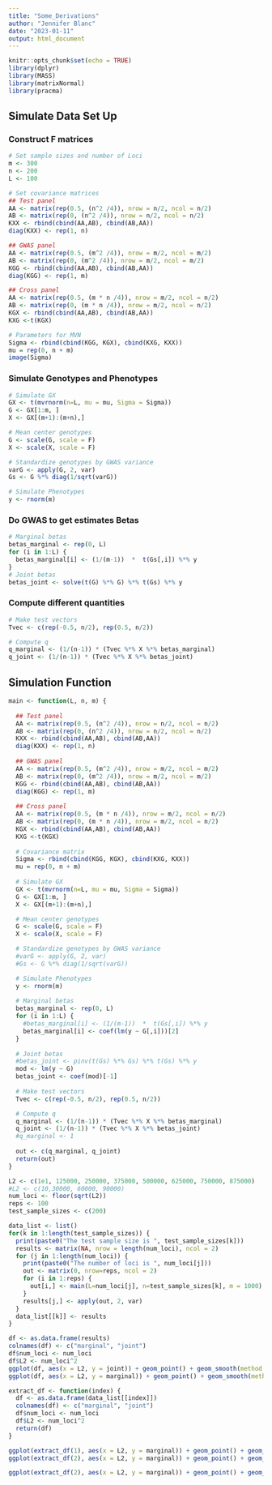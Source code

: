 ```yaml
---
title: "Some_Derivations"
author: "Jennifer Blanc"
date: "2023-01-11"
output: html_document
---
```


```r
knitr::opts_chunk$set(echo = TRUE)
library(dplyr)
library(MASS)
library(matrixNormal)
library(pracma)
```

## Simulate Data Set Up

### Construct F matrices

```r
# Set sample sizes and number of Loci
m <- 300
n <- 200
L <- 100

# Set covariance matrices
## Test panel
AA <- matrix(rep(0.5, (n^2 /4)), nrow = n/2, ncol = n/2)
AB <- matrix(rep(0, (n^2 /4)), nrow = n/2, ncol = n/2)
KXX <- rbind(cbind(AA,AB), cbind(AB,AA))
diag(KXX) <- rep(1, n)

## GWAS panel
AA <- matrix(rep(0.5, (m^2 /4)), nrow = m/2, ncol = m/2)
AB <- matrix(rep(0, (m^2 /4)), nrow = m/2, ncol = m/2)
KGG <- rbind(cbind(AA,AB), cbind(AB,AA))
diag(KGG) <- rep(1, m)

## Cross panel 
AA <- matrix(rep(0.5, (m * n /4)), nrow = m/2, ncol = n/2)
AB <- matrix(rep(0, (m * n /4)), nrow = m/2, ncol = n/2)
KGX <- rbind(cbind(AA,AB), cbind(AB,AA))
KXG <-t(KGX)

# Parameters for MVN 
Sigma <- rbind(cbind(KGG, KGX), cbind(KXG, KXX))
mu = rep(0, n + m)
image(Sigma)
```

### Simulate Genotypes and Phenotypes

```r
# Simulate GX
GX <- t(mvrnorm(n=L, mu = mu, Sigma = Sigma))
G <- GX[1:m, ]
X <- GX[(m+1):(m+n),]

# Mean center genotypes
G <- scale(G, scale = F)
X <- scale(X, scale = F)

# Standardize genotypes by GWAS variance
varG <- apply(G, 2, var)
Gs <- G %*% diag(1/sqrt(varG))

# Simulate Phenotypes
y <- rnorm(m)
```

### Do GWAS to get estimates Betas

```r
# Marginal betas
betas_marginal <- rep(0, L)
for (i in 1:L) {
  betas_marginal[i] <- (1/(m-1))  *  t(Gs[,i]) %*% y
}
# Joint betas
betas_joint <- solve(t(G) %*% G) %*% t(Gs) %*% y
```

### Compute different quantities

```r
# Make test vectors
Tvec <- c(rep(-0.5, n/2), rep(0.5, n/2))

# Compute q
q_marginal <- (1/(n-1)) * (Tvec %*% X %*% betas_marginal)
q_joint <- (1/(n-1)) * (Tvec %*% X %*% betas_joint)
```

## Simulation Function

```r
main <- function(L, n, m) {
  
  ## Test panel
  AA <- matrix(rep(0.5, (n^2 /4)), nrow = n/2, ncol = n/2)
  AB <- matrix(rep(0, (n^2 /4)), nrow = n/2, ncol = n/2)
  KXX <- rbind(cbind(AA,AB), cbind(AB,AA))
  diag(KXX) <- rep(1, n)
  
  ## GWAS panel
  AA <- matrix(rep(0.5, (m^2 /4)), nrow = m/2, ncol = m/2)
  AB <- matrix(rep(0, (m^2 /4)), nrow = m/2, ncol = m/2)
  KGG <- rbind(cbind(AA,AB), cbind(AB,AA))
  diag(KGG) <- rep(1, m)
  
  ## Cross panel 
  AA <- matrix(rep(0.5, (m * n /4)), nrow = m/2, ncol = n/2)
  AB <- matrix(rep(0, (m * n /4)), nrow = m/2, ncol = n/2)
  KGX <- rbind(cbind(AA,AB), cbind(AB,AA))
  KXG <-t(KGX)
  
  # Covariance matrix
  Sigma <- rbind(cbind(KGG, KGX), cbind(KXG, KXX))
  mu = rep(0, n + m)
  
  # Simulate GX
  GX <- t(mvrnorm(n=L, mu = mu, Sigma = Sigma))
  G <- GX[1:m, ]
  X <- GX[(m+1):(m+n),]

  # Mean center genotypes
  G <- scale(G, scale = F)
  X <- scale(X, scale = F)

  # Standardize genotypes by GWAS variance
  #varG <- apply(G, 2, var)
  #Gs <- G %*% diag(1/sqrt(varG))

  # Simulate Phenotypes
  y <- rnorm(m)
  
  # Marginal betas
  betas_marginal <- rep(0, L)
  for (i in 1:L) {
    #betas_marginal[i] <- (1/(m-1))  *  t(Gs[,i]) %*% y
    betas_marginal[i] <- coef(lm(y ~ G[,i]))[2]
  }
  
  # Joint betas
  #betas_joint <- pinv(t(Gs) %*% Gs) %*% t(Gs) %*% y
  mod <- lm(y ~ G)
  betas_joint <- coef(mod)[-1]
  
  # Make test vectors
  Tvec <- c(rep(-0.5, n/2), rep(0.5, n/2))

  # Compute q
  q_marginal <- (1/(n-1)) * (Tvec %*% X %*% betas_marginal)
  q_joint <- (1/(n-1)) * (Tvec %*% X %*% betas_joint)
  #q_marginal <- 1
  
  out <- c(q_marginal, q_joint)
  return(out)
}

L2 <- c(1e1, 125000, 250000, 375000, 500000, 625000, 750000, 875000)
#L2 <- c(10,30000, 60000, 90000)
num_loci <- floor(sqrt(L2))
reps <- 100
test_sample_sizes <- c(200)

data_list <- list()
for(k in 1:length(test_sample_sizes)) {
  print(paste0("The test sample size is ", test_sample_sizes[k]))
  results <- matrix(NA, nrow = length(num_loci), ncol = 2)
  for (j in 1:length(num_loci)) {
    print(paste0("The number of loci is ", num_loci[j]))
    out <- matrix(0, nrow=reps, ncol = 2)
    for (i in 1:reps) {
      out[i,] <- main(L=num_loci[j], n=test_sample_sizes[k], m = 1000)
    }  
    results[j,] <- apply(out, 2, var)
  }
  data_list[[k]] <- results
}
```


```r
df <- as.data.frame(results)
colnames(df) <- c("marginal", "joint")
df$num_loci <- num_loci 
df$L2 <- num_loci^2
ggplot(df, aes(x = L2, y = joint)) + geom_point() + geom_smooth(method = "lm") + ylab("Var(q)") + theme_bw()
ggplot(df, aes(x = L2, y = marginal)) + geom_point() + geom_smooth(method = "lm") + ylab("Var(q)") + theme_bw()
```


```r
extract_df <- function(index) {
  df <- as.data.frame(data_list[[index]])
  colnames(df) <- c("marginal", "joint")
  df$num_loci <- num_loci 
  df$L2 <- num_loci^2
  return(df)
}

ggplot(extract_df(1), aes(x = L2, y = marginal)) + geom_point() + geom_smooth(method = "lm")+ geom_vline(xintercept = (test_sample_sizes[1] - 1)^2)
ggplot(extract_df(2), aes(x = L2, y = marginal)) + geom_point() + geom_smooth(method = "lm") + geom_vline(xintercept = (test_sample_sizes[2] - 1)^2) 

ggplot(extract_df(2), aes(x = L2, y = marginal)) + geom_point() + geom_smooth(method = "lm") + ylab("Var(q)") + theme_bw()
```

